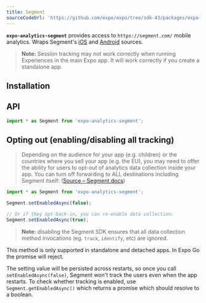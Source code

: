 ```yaml
---
title: Segment
sourceCodeUrl: 'https://github.com/expo/expo/tree/sdk-43/packages/expo-analytics-segment'
---
```



**`expo-analytics-segment`** provides access to `https://segment.com/` mobile analytics. Wraps Segment's [iOS](https://segment.com/docs/sources/mobile/ios/) and [Android](https://segment.com/docs/sources/mobile/android/) sources.

> **Note:** Session tracking may not work correctly when running Experiences in the main Expo app. It will work correctly if you create a standalone app.

<PlatformsSection android emulator ios simulator />

## Installation

<InstallSection packageName="expo-analytics-segment" />

## API

```js
import * as Segment from 'expo-analytics-segment';
```

<APISection packageName="expo-analytics-segment" apiName="Segment" />

## Opting out (enabling/disabling all tracking)

> Depending on the audience for your app (e.g. children) or the countries where you sell your app (e.g. the EU), you may need to offer the ability for users to opt-out of analytics data collection inside your app. You can turn off forwarding to ALL destinations including Segment itself:
> ([Source – Segment docs](https://segment.com/docs/sources/mobile/ios/#opt-out))

```js
import * as Segment from 'expo-analytics-segment';

Segment.setEnabledAsync(false);

// Or if they opt-back-in, you can re-enable data collection:
Segment.setEnabledAsync(true);
```

> **Note:** disabling the Segment SDK ensures that all data collection method invocations (eg. `track`, `identify`, etc) are ignored.

This method is only supported in standalone and detached apps. In Expo Go the promise will reject.

The setting value will be persisted across restarts, so once you call `setEnabledAsync(false)`, Segment won't track the users even when the app restarts. To check whether tracking is enabled, use `Segment.getEnabledAsync()` which returns a promise which should resolve to a boolean.
